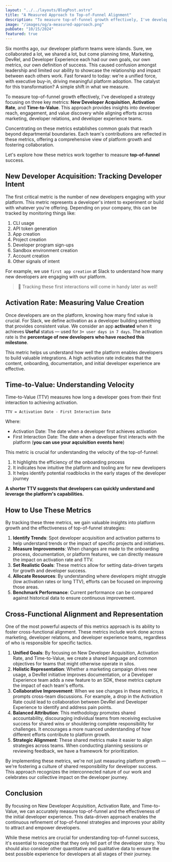 ```yaml
---
layout: "../../layouts/BlogPost.astro"
title: "A Measured Approach to Top-of-Funnel Alignment"
description: "To measure top-of-funnel growth effectively, I've developed a strategy focusing on three key metrics: New Developer Acquisition, Activation Rate, and Time-to-Value. This approach provides insights into developer reach, engagement, and value discovery while aligning efforts across marketing, developer relations, and developer experience teams."
image: "/images/og/a-measured-approach.png"
pubDate: "10/15/2024"
featured: true
---
```

Six months ago, our developer platform teams were islands. Sure, we collaborated a lot, we shared a lot, but come planning time, Marketing, DevRel, and Developer Experience each had our own goals, our own metrics, our own definition of success. This caused confusion amongst leadership and limited our ability to showcase the relationship and impact between each others work. Fast forward to today: we're a unified force, with executive buy-in, driving meaningful platform adoption. The catalyst for this transformation? A simple shift in what we measure.

To measure top-of-funnel growth effectively, I've developed a strategy focusing on three key metrics: **New Developer Acquisition**, **Activation Rate**, and **Time-to-Value**. This approach provides insights into developer reach, engagement, and value discovery while aligning efforts across marketing, developer relations, and developer experience teams.

Concentrating on these metrics establishes common goals that reach beyond departmental boundaries. Each team's contributions are reflected in these metrics, offering a comprehensive view of platform growth and fostering collaboration.

Let's explore how these metrics work together to measure **top-of-funnel** success.

## New Developer Acquisition: Tracking Developer Intent

The first critical metric is the number of new developers engaging with your platform. This metric represents a developer's intent to experiment or build with whatever you're offering. Depending on your company, this can be tracked by monitoring things like:

1. CLI usage
2. API token generation
3. App creation
4. Project creation
5. Developer program sign-ups
6. Sandbox environment creation
7. Account creation
8. Other signals of intent

For example, we use `first app creation` at Slack to understand how many new developers are engaging with our platform.

> 🧠 Tracking these first interactions will come in handy later as well!

## Activation Rate: Measuring Value Creation

Once developers are on the platform, knowing how many find value is crucial. For Slack, we define activation as a developer building something that provides consistent value. We consider an app **activated** when it achieves **Useful** status — used for `3+ user days in 7 days`. The activation rate is the **percentage of new developers who have reached this milestone**.

This metric helps us understand how well the platform enables developers to build valuable integrations. A high activation rate indicates that the content, onboarding, documentation, and initial developer experience are effective.

## Time-to-Value: Understanding Velocity

Time-to-Value (TTV) measures how long a developer goes from their first interaction to achieving activation.

`TTV = Activation Date - First Interaction Date`

Where:

- Activation Date: The date when a developer first achieves activation
- First Interaction Date: The date when a developer first interacts with the platform (**you can use your aqcuisition events here**)

This metric is crucial for understanding the velocity of the top-of-funnel:

1. It highlights the efficiency of the onboarding process
2. It indicates how intuitive the platform and tooling are for new developers
3. It helps identify potential roadblocks in the early stages of the developer journey

**A shorter TTV suggests that developers can quickly understand and leverage the platform's capabilities.**

## How to Use These Metrics

By tracking these three metrics, we gain valuable insights into platform growth and the effectiveness of top-of-funnel strategies:

1. **Identify Trends**: Spot developer acquisition and activation patterns to help understand trends or the impact of specific projects and initiatives.
2. **Measure Improvements**: When changes are made to the onboarding process, documentation, or platform features, we can directly measure the impact on activation rate and TTV.
3. **Set Realistic Goals**: These metrics allow for setting data-driven targets for growth and developer success.
4. **Allocate Resources**: By understanding where developers might struggle (low activation rates or long TTV), efforts can be focused on improving those areas.
5. **Benchmark Performance**: Current performance can be compared against historical data to ensure continuous improvement.

## Cross-Functional Alignment and Representation

One of the most powerful aspects of this metrics approach is its ability to foster cross-functional alignment. These metrics include work done across marketing, developer relations, and developer experience teams, regardless of who is responsible for specific tactics.

1. **Unified Goals**: By focusing on New Developer Acquisition, Activation Rate, and Time-to-Value, we create a shared language and common objectives for teams that might otherwise operate in silos.
2. **Holistic Representation**: Whether a marketing campaign drives new usage, a DevRel initiative improves documentation, or a Developer Experience team adds a new feature to an SDK, these metrics capture the impact of each team's efforts.
3. **Collaborative Improvement**: When we see changes in these metrics, it prompts cross-team discussions. For example, a drop in the Activation Rate could lead to collaboration between DevRel and Developer Experience to identify and address pain points.
4. **Balanced Attribution**: This methodology promotes shared accountability, discouraging individual teams from receiving exclusive success for shared wins or shouldering complete responsibility for challenges. It encourages a more nuanced understanding of how different efforts contribute to platform growth.
5. **Strategic Alignment**: These shared metrics make it easier to align strategies across teams. When conducting planning sessions or reviewing feedback, we have a framework for prioritization.

By implementing these metrics, we're not just measuring platform growth — we're fostering a culture of shared responsibility for developer success. This approach recognizes the interconnected nature of our work and celebrates our collective impact on the developer journey.

## Conclusion

By focusing on New Developer Acquisition, Activation Rate, and Time-to-Value, we can accurately measure top-of-funnel and the effectiveness of the initial developer experience. This data-driven approach enables the continuous refinement of top-of-funnel strategies and improves your ability to attract and empower developers.

While these metrics are crucial for understanding top-of-funnel success, it's essential to recognize that they only tell part of the developer story. You should also consider other quantitative and qualitative data to ensure the best possible experience for developers at all stages of their journey.
